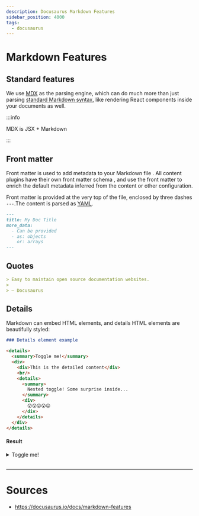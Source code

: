 ```yaml
---
description: Docusaurus Markdown Features
sidebar_position: 4000
tags:
  - docusaurus
---
```


# Markdown Features

## Standard features

We use [MDX](https://mdxjs.com/) as the parsing engine,
which can do much more than just parsing [standard Markdown syntax](https://daringfireball.net/projects/markdown/syntax),
like rendering React components inside your documents as well.

:::info

MDX is JSX + Markdown

:::

## Front matter

Front matter is used to <Color color="var(--secondary-font-color)"> add metadata to your Markdown file </Color>.
All content <Color color="var(--secondary-font-color)"> plugins </Color> have <Color color="var(--primary-font-color)"> their own </Color> <Color color="var(--secondary-font-color)"> front matter schema </Color>,
and use the front matter to enrich the default metadata inferred from the content or other configuration.

Front matter is provided at the very top of the file, enclosed by three dashes `---`.The content is parsed as [YAML](https://yaml.org/spec/).

```markdown title= showLineNumbers
---
title: My Doc Title
more_data:
  - Can be provided
  - as: objects
    or: arrays
---
```

## Quotes

```markdown title= showLineNumbers
> Easy to maintain open source documentation websites.
>
> — Docusaurus
```

## Details

Markdown can embed HTML elements, and details HTML elements are beautifully styled:

```markdown title= showLineNumbers
### Details element example

<details>
  <summary>Toggle me!</summary>
  <div>
    <div>This is the detailed content</div>
    <br/>
    <details>
      <summary>
        Nested toggle! Some surprise inside...
      </summary>
      <div>
        😲😲😲😲😲
      </div>
    </details>
  </div>
</details>
```
#### Result

<details>
  <summary>Toggle me!</summary>
  <div>
    <div>This is the detailed content</div>
    <br/>
    <details>
      <summary>
        Nested toggle! Some surprise inside...
      </summary>
      <div>
        😲😲😲😲😲
      </div>
    </details>
  </div>
</details>

<br />

---

# Sources

- https://docusaurus.io/docs/markdown-features
